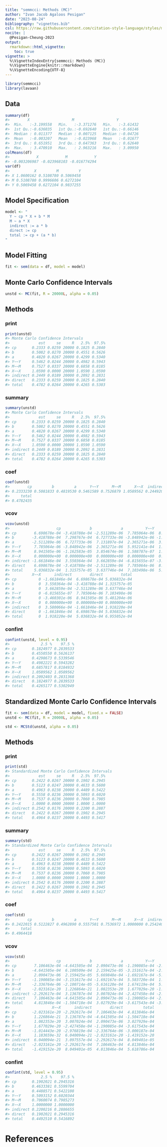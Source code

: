 ```yaml
---
title: "semmcci: Methods (MC)"
author: "Ivan Jacob Agaloos Pesigan"
date: "2023-08-24"
bibliography: "vignettes.bib"
csl: https://raw.githubusercontent.com/citation-style-language/styles/master/apa.csl
nocite: |
  @Pesigan-Cheung-2023
output:
  rmarkdown::html_vignette:
    toc: true
vignette: >
  %\VignetteIndexEntry{semmcci: Methods (MC)}
  %\VignetteEngine{knitr::rmarkdown}
  %\VignetteEncoding{UTF-8}
---
```


<!-- vignettes/methods-mc.Rmd is generated from .setup/vignettes/methods-mc.Rmd.orig. Please edit that file -->






```r
library(semmcci)
library(lavaan)
```

## Data




```r
summary(df)
#>        X                   M                   Y           
#>  Min.   :-3.199558   Min.   :-3.371276   Min.   :-3.61432  
#>  1st Qu.:-0.636035   1st Qu.:-0.692640   1st Qu.:-0.66146  
#>  Median : 0.011377   Median : 0.007125   Median :-0.04726  
#>  Mean   :-0.003207   Mean   :-0.023968   Mean   :-0.01677  
#>  3rd Qu.: 0.651951   3rd Qu.: 0.647363   3rd Qu.: 0.62640  
#>  Max.   : 3.470910   Max.   : 2.963216   Max.   : 3.09950
colMeans(df)
#>            X            M            Y 
#> -0.003206987 -0.023968103 -0.016774294
var(df)
#>           X         M         Y
#> X 1.0600162 0.5108780 0.5069458
#> M 0.5108780 0.9996606 0.6272104
#> Y 0.5069458 0.6272104 0.9837255
```

## Model Specification


```r
model <- "
  Y ~ cp * X + b * M
  M ~ a * X
  indirect := a * b
  direct := cp
  total := cp + (a * b)
"
```

## Model Fitting


```r
fit <- sem(data = df, model = model)
```

## Monte Carlo Confidence Intervals


```r
unstd <- MC(fit, R = 20000L, alpha = 0.05)
```

## Methods

### print


```r
print(unstd)
#> Monte Carlo Confidence Intervals
#>             est     se     R   2.5%  97.5%
#> cp       0.2333 0.0259 20000 0.1825 0.2840
#> b        0.5082 0.0270 20000 0.4551 0.5626
#> a        0.4820 0.0267 20000 0.4299 0.5340
#> Y~~Y     0.5462 0.0244 20000 0.4982 0.5943
#> M~~M     0.7527 0.0337 20000 0.6858 0.8185
#> X~~X     1.0590 0.0000 20000 1.0590 1.0590
#> indirect 0.2449 0.0189 20000 0.2092 0.2831
#> direct   0.2333 0.0259 20000 0.1825 0.2840
#> total    0.4782 0.0264 20000 0.4265 0.5303
```

### summary


```r
summary(unstd)
#> Monte Carlo Confidence Intervals
#>             est     se     R   2.5%  97.5%
#> cp       0.2333 0.0259 20000 0.1825 0.2840
#> b        0.5082 0.0270 20000 0.4551 0.5626
#> a        0.4820 0.0267 20000 0.4299 0.5340
#> Y~~Y     0.5462 0.0244 20000 0.4982 0.5943
#> M~~M     0.7527 0.0337 20000 0.6858 0.8185
#> X~~X     1.0590 0.0000 20000 1.0590 1.0590
#> indirect 0.2449 0.0189 20000 0.2092 0.2831
#> direct   0.2333 0.0259 20000 0.1825 0.2840
#> total    0.4782 0.0264 20000 0.4265 0.5303
```

### coef


```r
coef(unstd)
#>        cp         b         a      Y~~Y      M~~M      X~~X  indirect    direct 
#> 0.2333230 0.5081833 0.4819530 0.5461589 0.7526879 1.0589562 0.2449205 0.2333230 
#>     total 
#> 0.4782435
```

### vcov


```r
vcov(unstd)
#>                     cp             b             a          Y~~Y          M~~M
#> cp        6.698678e-04 -3.418788e-04 -2.511289e-06  7.785064e-06  8.941505e-06
#> b        -3.418788e-04  7.298767e-04  6.727733e-06 -3.848942e-06 -1.162583e-05
#> a        -2.511289e-06  6.727733e-06  7.131897e-04  2.365271e-06  3.854674e-06
#> Y~~Y      7.785064e-06 -3.848942e-06  2.365271e-06  5.952141e-04  1.588787e-07
#> M~~M      8.941505e-06 -1.162583e-05  3.854674e-06  1.588787e-07  1.137079e-03
#> X~~X      0.000000e+00  0.000000e+00  0.000000e+00  0.000000e+00  0.000000e+00
#> indirect -1.661846e-04  3.550364e-04  3.662859e-04 -6.815655e-07 -3.460301e-06
#> direct    6.698678e-04 -3.418788e-04 -2.511289e-06  7.785064e-06  8.941505e-06
#> total     5.036832e-04  1.315757e-05  3.637746e-04  7.103498e-06  5.481204e-06
#>          X~~X      indirect        direct        total
#> cp          0 -1.661846e-04  6.698678e-04 5.036832e-04
#> b           0  3.550364e-04 -3.418788e-04 1.315757e-05
#> a           0  3.662859e-04 -2.511289e-06 3.637746e-04
#> Y~~Y        0 -6.815655e-07  7.785064e-06 7.103498e-06
#> M~~M        0 -3.460301e-06  8.941505e-06 5.481204e-06
#> X~~X        0  0.000000e+00  0.000000e+00 0.000000e+00
#> indirect    0  3.580066e-04 -1.661846e-04 1.918220e-04
#> direct      0 -1.661846e-04  6.698678e-04 5.036832e-04
#> total       0  1.918220e-04  5.036832e-04 6.955052e-04
```

### confint


```r
confint(unstd, level = 0.95)
#>              2.5 %    97.5 %
#> cp       0.1824977 0.2839533
#> b        0.4550550 0.5626137
#> a        0.4298673 0.5339546
#> Y~~Y     0.4982221 0.5943282
#> M~~M     0.6857817 0.8184932
#> X~~X     1.0589562 1.0589562
#> indirect 0.2092403 0.2831368
#> direct   0.1824977 0.2839533
#> total    0.4265177 0.5302949
```

## Standardized Monte Carlo Confidence Intervals


```r
fit <- sem(data = df, model = model, fixed.x = FALSE)
unstd <- MC(fit, R = 20000L, alpha = 0.05)
```


```r
std <- MCStd(unstd, alpha = 0.05)
```

## Methods

### print


```r
print(std)
#> Standardized Monte Carlo Confidence Intervals
#>             est     se     R   2.5%  97.5%
#> cp       0.2422 0.0267 20000 0.1902 0.2945
#> b        0.5123 0.0247 20000 0.4633 0.5600
#> a        0.4963 0.0238 20000 0.4489 0.5422
#> Y~~Y     0.5558 0.0236 20000 0.5093 0.6020
#> M~~M     0.7537 0.0236 20000 0.7060 0.7985
#> X~~X     1.0000 0.0000 20000 1.0000 1.0000
#> indirect 0.2542 0.0176 20000 0.2200 0.2887
#> direct   0.2422 0.0267 20000 0.1902 0.2945
#> total    0.4964 0.0237 20000 0.4493 0.5417
```

### summary


```r
summary(std)
#> Standardized Monte Carlo Confidence Intervals
#>             est     se     R   2.5%  97.5%
#> cp       0.2422 0.0267 20000 0.1902 0.2945
#> b        0.5123 0.0247 20000 0.4633 0.5600
#> a        0.4963 0.0238 20000 0.4489 0.5422
#> Y~~Y     0.5558 0.0236 20000 0.5093 0.6020
#> M~~M     0.7537 0.0236 20000 0.7060 0.7985
#> X~~X     1.0000 0.0000 20000 1.0000 1.0000
#> indirect 0.2542 0.0176 20000 0.2200 0.2887
#> direct   0.2422 0.0267 20000 0.1902 0.2945
#> total    0.4964 0.0237 20000 0.4493 0.5417
```

### coef


```r
coef(std)
#>        cp         b         a      Y~~Y      M~~M      X~~X  indirect    direct 
#> 0.2422015 0.5122827 0.4962890 0.5557501 0.7536972 1.0000000 0.2542403 0.2422015 
#>     total 
#> 0.4964418
```

### vcov


```r
vcov(std)
#>                     cp             b             a          Y~~Y          M~~M
#> cp        7.106463e-04 -4.641505e-04  2.090473e-06 -1.190085e-04 -2.336764e-06
#> b        -4.641505e-04  6.100509e-04  2.159425e-05 -3.151617e-04 -2.100714e-05
#> a         2.090473e-06  2.159425e-05  5.669848e-04 -1.692167e-04 -5.616120e-04
#> Y~~Y     -1.190085e-04 -3.151617e-04 -1.692167e-04  5.583720e-04  1.674119e-04
#> M~~M     -2.336764e-06 -2.100714e-05 -5.616120e-04  1.674119e-04  5.569420e-04
#> X~~X     -2.023161e-20  1.226864e-21  1.082353e-20  1.677029e-20 -1.014443e-20
#> indirect -2.292617e-04  3.136787e-04  3.007024e-04 -2.427458e-04 -2.976819e-04
#> direct    7.106463e-04 -4.641505e-04  2.090473e-06 -1.190085e-04 -2.336764e-06
#> total     4.813846e-04 -1.504718e-04  3.027929e-04 -3.617543e-04 -3.000187e-04
#>                   X~~X      indirect        direct         total
#> cp       -2.023161e-20 -2.292617e-04  7.106463e-04  4.813846e-04
#> b         1.226864e-21  3.136787e-04 -4.641505e-04 -1.504718e-04
#> a         1.082353e-20  3.007024e-04  2.090473e-06  3.027929e-04
#> Y~~Y      1.677029e-20 -2.427458e-04 -1.190085e-04 -3.617543e-04
#> M~~M     -1.014443e-20 -2.976819e-04 -2.336764e-06 -3.000187e-04
#> X~~X      1.183659e-32  6.040094e-21 -2.023161e-20 -1.419152e-20
#> indirect  6.040094e-21  3.097557e-04 -2.292617e-04  8.049401e-05
#> direct   -2.023161e-20 -2.292617e-04  7.106463e-04  4.813846e-04
#> total    -1.419152e-20  8.049401e-05  4.813846e-04  5.618786e-04
```

### confint


```r
confint(std, level = 0.95)
#>              2.5 %    97.5 %
#> cp       0.1902021 0.2945316
#> b        0.4633381 0.5599704
#> a        0.4488571 0.5422108
#> Y~~Y     0.5093152 0.6020344
#> M~~M     0.7060074 0.7985273
#> X~~X     1.0000000 1.0000000
#> indirect 0.2200216 0.2886655
#> direct   0.1902021 0.2945316
#> total    0.4492510 0.5416892
```

# References
